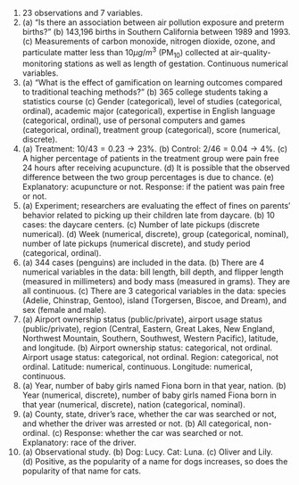 1. 23 observations and 7 variables.
\addtocounter{enumi}{1}

1. \(a) "Is there an association between air pollution exposure and preterm births?" (b) 143,196 births in Southern California between 1989 and 1993. (c) Measurements of carbon monoxide, nitrogen dioxide, ozone, and particulate matter less than 10$\mu g/m^3$ (PM$_{10}$) collected at air-quality-monitoring stations as well as length of gestation. Continuous numerical variables.
\addtocounter{enumi}{1}

1. \(a) "What is the effect of gamification on learning outcomes compared to traditional teaching methods?" (b) 365 college students taking a statistics course (c) Gender (categorical), level of studies (categorical, ordinal), academic major (categorical), expertise in English language (categorical, ordinal), use of personal computers and games (categorical, ordinal), treatment group (categorical), score (numerical, discrete).
\addtocounter{enumi}{1}

1. \(a) Treatment: $10/43 = 0.23 \rightarrow 23\%$. (b) Control: $2/46 = 0.04 \rightarrow 4\%$. (c) A higher percentage of patients in the treatment group were pain free 24 hours after receiving acupuncture. (d) It is possible that the observed difference between the two group percentages is due to chance. (e) Explanatory: acupuncture or not. Response: if the patient was pain free or not.
\addtocounter{enumi}{1}

1. \(a) Experiment; researchers are evaluating the effect of fines on parents' behavior related to picking up their children late from daycare. (b) 10 cases: the daycare centers. (c) Number of late pickups (discrete numerical). (d) Week (numerical, discrete), group (categorical, nominal), number of late pickups (numerical discrete), and study period (categorical, ordinal).
\addtocounter{enumi}{1}

1. \(a) 344 cases (penguins) are included in the data. (b) There are 4 numerical variables in the data: bill length, bill depth, and flipper length (measured in millimeters) and body mass (measured in grams). They are all continuous. (c) There are 3 categorical variables in the data: species (Adelie, Chinstrap, Gentoo), island (Torgersen, Biscoe, and Dream), and sex (female and male).
\addtocounter{enumi}{1}

1. \(a) Airport ownership status (public/private), airport usage status (public/private), region (Central, Eastern, Great Lakes, New England, Northwest Mountain, Southern, Southwest, Western Pacific), latitude, and longitude. (b) Airport ownership status: categorical, not ordinal. Airport usage status: categorical, not ordinal. Region: categorical, not ordinal. Latitude: numerical, continuous. Longitude: numerical, continuous.
\addtocounter{enumi}{1}

1. \(a) Year, number of baby girls named Fiona born in that year, nation. (b) Year (numerical, discrete), number of baby girls named Fiona born in that year (numerical, discrete), nation (categorical, nominal).
\addtocounter{enumi}{1}

1. \(a) County, state, driver's race, whether the car was searched or not, and whether the driver was arrested or not. (b) All categorical, non-ordinal. (c) Response: whether the car was searched or not. Explanatory: race of the driver.
\addtocounter{enumi}{1}

1. \(a) Observational study. (b) Dog: Lucy. Cat: Luna. (c) Oliver and Lily. (d) Positive, as the popularity of a name for dogs increases, so does the popularity of that name for cats.
\addtocounter{enumi}{1}
